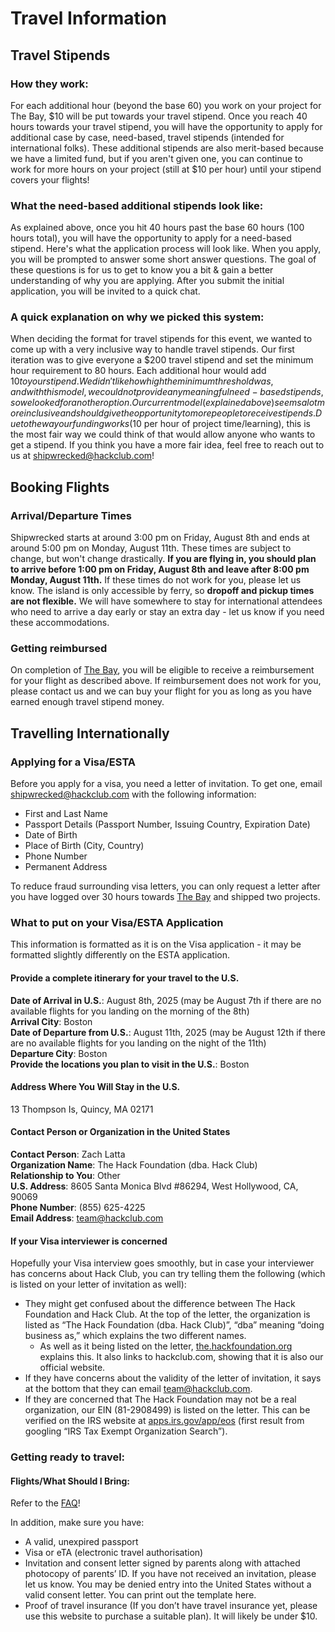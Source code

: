 # Travel Information

## Travel Stipends

### How they work:

For each additional hour (beyond the base 60\) you work on your project for The Bay, $10 will be put towards your travel stipend. Once you reach 40 hours towards your travel stipend, you will have the opportunity to apply for additional case by case, need-based, travel stipends (intended for international folks). These additional stipends are  also merit-based because we have a limited fund, but if you aren't given one, you can continue to work for more hours on your project (still at $10 per hour) until your stipend covers your flights\!

### What the need-based additional stipends look like:

As explained above, once you hit 40 hours past the base 60 hours (100 hours total), you will have the opportunity to apply for a need-based stipend. Here's what the application process will look like. When you apply, you will be prompted to answer some short answer questions. The goal of these questions is for us to get to know you a bit & gain a better understanding of why you are applying. After you submit the initial application, you will be invited to a quick chat. 

### A quick explanation on why we picked this system:

When deciding the format for travel stipends for this event, we wanted to come up with a very inclusive way to handle travel stipends. Our first iteration was to give everyone a $200 travel stipend and set the minimum hour requirement to 80 hours. Each additional hour would add $10 to your stipend. We didn't like how high the minimum threshold was, and with this model, we could not provide any meaningful need-based stipends, so we looked for another option. Our current model (explained above) seems a lot more inclusive and should give the opportunity to more people to receive stipends. Due to the way our funding works ($10 per hour of project time/learning), this is the most fair way we could think of that would allow anyone who wants to get a stipend. If you think you have a more fair idea, feel free to reach out to us at [shipwrecked@hackclub.com](mailto:shipwrecked@hackclub.com)\!

## Booking Flights

### Arrival/Departure Times

Shipwrecked starts at around 3:00 pm on Friday, August 8th and ends at around 5:00 pm on Monday, August 11th. These times are subject to change, but won't change drastically.
**If you are flying in, you should plan to arrive before 1:00 pm on Friday, August 8th and leave after 8:00 pm Monday, August 11th.**
If these times do not work for you, please let us know. The island is only accessible by ferry, so **dropoff and pickup times are not flexible.** We will have somewhere to stay for international attendees who need to arrive a day early or stay an extra day - let us know if you need these accommodations.

### Getting reimbursed

On completion of [The Bay](/info/the-bay), you will be eligible to receive a reimbursement for your flight as described above. If reimbursement does not work for you, please contact us and we can buy your flight for you as long as you have earned enough travel stipend money.

## Travelling Internationally

### Applying for a Visa/ESTA

Before you apply for a visa, you need a letter of invitation. To get one, email [shipwrecked@hackclub.com](mailto:shipwrecked@hackclub.com) with the following information: 

* First and Last Name  
* Passport Details (Passport Number, Issuing Country, Expiration Date)   
* Date of Birth  
* Place of Birth (City, Country)  
* Phone Number
* Permanent Address

To reduce fraud surrounding visa letters, you can only request a letter after you have logged over 30 hours towards [The Bay](/info/the-bay) and shipped two projects. 

### What to put on your Visa/ESTA Application

This information is formatted as it is on the Visa application - it may be formatted slightly differently on the ESTA application.

#### Provide a complete itinerary for your travel to the U.S.

**Date of Arrival in U.S.**: August 8th, 2025 (may be August 7th if there are no available flights for you landing on the morning of the 8th)\
**Arrival City**: Boston\
**Date of Departure from U.S.**: August 11th, 2025 (may be August 12th if there are no available flights for you landing on the night of the 11th)\
**Departure City**: Boston\
**Provide the locations you plan to visit in the U.S.**: Boston

#### Address Where You Will Stay in the U.S.
13 Thompson Is, Quincy, MA 02171


#### Contact Person or Organization in the United States
**Contact Person**: Zach Latta\
**Organization Name**: The Hack Foundation (dba. Hack Club)\
**Relationship to You**: Other\
**U.S. Address**: 8605 Santa Monica Blvd #86294, West Hollywood, CA, 90069\
**Phone Number**: (855) 625-4225\
**Email Address**: team@hackclub.com


#### If your Visa interviewer is concerned

Hopefully your Visa interview goes smoothly, but in case your interviewer has concerns about Hack Club, you can try telling them the following (which is listed on your letter of invitation as well):

* They might get confused about the difference between The Hack Foundation and Hack Club. At the top of the letter, the organization is listed as “The Hack Foundation (dba. Hack Club)”, “dba” meaning “doing business as,” which explains the two different names.
    * As well as it being listed on the letter, [the.hackfoundation.org](https://the.hackfoundation.org) explains this. It also links to hackclub.com, showing that it is also our official website.
* If they have concerns about the validity of the letter of invitation, it says at the bottom that they can email team@hackclub.com. 
* If they are concerned that The Hack Foundation may not be a real organization, our EIN (81-2908499) is listed on the letter. This can be verified on the IRS website at [apps.irs.gov/app/eos](https://apps.irs.gov/app/eos) (first result from googling “IRS Tax Exempt Organization Search”).

### Getting ready to travel:

#### Flights/What Should I Bring:

Refer to the [FAQ](/info/faq)!

In addition, make sure you have:

* A valid, unexpired passport
* Visa or eTA (electronic travel authorisation)
* Invitation and consent letter signed by parents along with attached photocopy of parents’ ID. If you have not received an invitation, please let us know. You may be denied entry into the United States without a valid consent letter. You can print out the template here.
* Proof of travel insurance (If you don’t have travel insurance yet, please use this website to purchase a suitable plan). It will likely be under $10.



